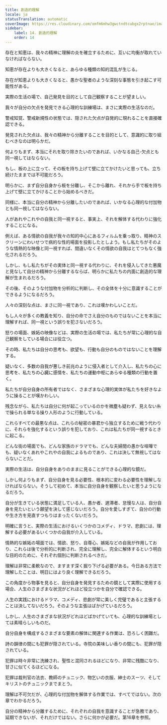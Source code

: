 ```yaml
---
title: 創造的理解
locale: ja
statusTranslation: automatic
coverImage: https://res.cloudinary.com/xmfm6mhw3gwctndtcubgx2rptnae/image/upload/v1741354419/small_cover_la_gran_rebelion_28716e29d2.webp
sidebar:
    label: 14. 創造的理解
    order: 14
---
```

存在と知恵は、我々の精神に理解の炎を確立するために、互いに均衡が取れていなければならない。

知恵が存在よりも大きくなると、あらゆる種類の知的混乱が生じる。

存在が知恵よりも大きくなると、愚かな聖者のような深刻な事態を引き起こす可能性がある。

実際の生活の場で、自己発見を目的として自己観察することが望ましい。

我々が自分の欠点を発見できる心理的な訓練場は、まさに実際の生活なのだ。

警戒知覚、警戒新規性の状態では、隠された欠点が自発的に現れることを直接確認できる。

発見された欠点は、我々の精神から分離することを目的として、意識的に取り組むべきなのは明らかだ。

何よりもまず、本当にそれを取り除きたいのであれば、いかなる自己-欠点とも同一視してはならない。

もし、板の上に立って、その板を持ち上げて壁に立てかけたいと思っても、立ち続けたままでは不可能だろう。

明らかに、まず自分自身から板を分離し、そこから離れ、それから手で板を持ち上げて壁に立てかけることから始めるべきだ。

同様に、本当に自分の精神から分離したいのであれば、いかなる心理的な付加物とも同一視してはならない。

人があれやこれやの自我と同一視すると、事実上、それを解体する代わりに強化することになる。

例えば、ある情欲の自我が我々の知的中心にあるフィルムを乗っ取り、精神のスクリーンにわいせつで病的な性的場面を投影したとしよう。もし私たちがそのような情熱的な映像と同一視すれば、間違いなくその情欲の自我はとてつもなく強化されるだろう。

しかし、もし私たちがその実体と同一視する代わりに、それを侵入してきた悪魔と見なして自分の精神から分離するならば、明らかに私たちの内面に創造的な理解が生まれるだろう。

その後、そのような付加物を分析的に判断し、その全体を十分に意識することができるようになるだろう。

人々の深刻な点は、まさに同一視であり、これは嘆かわしいことだ。

もし人々が多くの教義を知り、自分の命でさえ自分のものではないことを本当に理解すれば、同一視という誤りを犯さないだろう。

怒りの場面、嫉妬の映像などは、実際の生活の場では、私たちが常に心理的な自己観察をしている場合には役立つ。

その時、私たちは自分の思考も、欲望も、行動も自分のものではないことを理解する。

疑いなく、多数の自我が悪しき前兆のように侵入者として介入し、私たちの心に思考を、私たちの心臓に感情を、私たちの運動中枢にあらゆる種類の行動を置く。

私たちが自分自身の所有者ではなく、さまざまな心理的実体が私たちを好きなように操ることが嘆かわしい。

残念ながら、私たちは自分に何が起こっているのかを微塵も疑わず、見えない糸で操られる単なる操り人形のように行動している。

これらすべての最悪な点は、これらの秘密の暴君から独立するために戦う代わりに、それらを強化するという誤りを犯しており、これは私たちが同一視するときに起こる。

どんな街の場面でも、どんな家族のドラマでも、どんな夫婦間の愚かな喧嘩でも、疑いなくあれやこれやの自我によるものであり、これは決して無視してはならないことだ。

実際の生活は、自分自身をありのままに見ることができる心理的な鏡だ。

しかし何よりもまず、自分自身を見る必要性、根本的に変わる必要性を理解しなければならない。そうして初めて、本当に自分自身を観察したいと思うようになるだろう。

自分が生きている状態に満足している人、愚か者、遅滞者、怠慢な人は、自分自身を見たいという願望を決して感じないだろう。自分を愛しすぎて、自分の行動や生き方を見直すつもりはまったくないだろう。

明確に言うと、実際の生活におけるいくつかのコメディ、ドラマ、悲劇には、理解する必要があるいくつかの自我が介入している。

情熱的な嫉妬の場面では、情欲、怒り、自尊心、嫉妬などの自我が作用しており、これらは後で分析的に判断され、完全に理解し、完全に解体するという明白な目的のために、それぞれ個別に判断されるべきだ。

理解は非常に柔軟なので、ますます深く掘り下げる必要がある。今日ある方法で理解したことは、明日にはより良く理解できるだろう。

この角度から物事を見ると、自分自身を発見するための鏡として実際に使用する場合、人生のさまざまな状況がどれほど役立つかを自分で確認できる。

人生の実践におけるドラマ、コメディ、悲劇が常に美しく完璧であると主張することは決してないだろう。そのような主張はばかげているだろう。

しかし、人生のさまざまな状況がどれほどばかげていても、心理的な訓練場としては素晴らしいものだ。

自分自身を構成するさまざまな要素の解体に関連する作業は、恐ろしく困難だ。

詩の韻律の間にも犯罪が隠されている。寺院の美味しい香りの間にも、犯罪が隠されている。

犯罪は時々非常に洗練され、聖性と混同されるほどになり、非常に残酷になり、甘さに似てくるほどになる。

犯罪は裁判官の法衣、教師のチュニック、物乞いの衣服、紳士のスーツ、そしてキリストのチュニックまでまとう。

理解は不可欠だが、心理的な付加物を解体する作業では、すべてではない。次の章でわかるだろう。

自分の精神から分離するために、それぞれの自我を意識することが急務であり、延期できないが、それだけではない。さらに何かが必要だ。第16章を参照。


